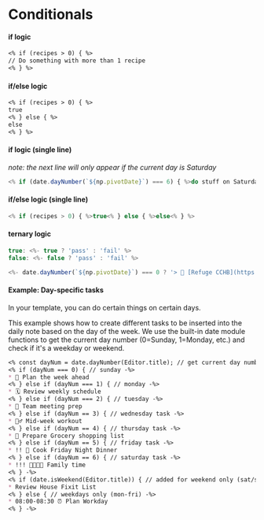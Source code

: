 # Conditionals

#### if logic

```markdown
<% if (recipes > 0) { %>
// Do something with more than 1 recipe
<% } %>
```

#### if/else logic

```markdown
<% if (recipes > 0) { %>
true
<% } else { %>
else
<% } %>
```

#### if logic (single line)

_note: the next line will only appear if the current day is Saturday_

```javascript
<% if (date.dayNumber(`${np.pivotDate}`) === 6) { %>do stuff on Saturday<% } %>
```

#### if/else logic (single line)

```javascript
<% if (recipes > 0) { %>true<% } else { %>else<% } %>
```

#### ternary logic

```javascript
true: <%- true ? 'pass' : 'fail' %>
false: <%- false ? 'pass' : 'fail' %>

<%- date.dayNumber(`${np.pivotDate}`) === 0 ? '> 📖 [Refuge CCHB](https://refugehb.online.church/)' : '' %>
```

#### Example: Day-specific tasks

In your template, you can do certain things on certain days.

This example shows how to create different tasks to be inserted into the daily note based on the day of the week. We use the built-in date module functions to get the current day number (0=Sunday, 1=Monday, etc.) and check if it's a weekday or weekend.

~~~markdown
<% const dayNum = date.dayNumber(Editor.title); // get current day number (0=Sunday through 6=Saturday) -%>
<% if (dayNum === 0) { // sunday -%>
* 📖 Plan the week ahead
<% } else if (dayNum === 1) { // monday -%>
* 🗓️ Review weekly schedule
<% } else if (dayNum === 2) { // tuesday -%>
* 💼 Team meeting prep
<% } else if (dayNum == 3) { // wednesday task -%>
* 🏃‍♂️ Mid-week workout
<% } else if (dayNum == 4) { // thursday task -%>
* 🛒 Prepare Grocery shopping list
<% } else if (dayNum == 5) { // friday task -%>
* !! 🍝 Cook Friday Night Dinner
<% } else if (dayNum == 6) { // saturday task -%>
* !!! 👨‍👩‍👧‍👦 Family time
<% } -%>
<% if (date.isWeekend(Editor.title)) { // added for weekend only (sat/sun) -%>
* Review House Fixit List
<% } else { // weekdays only (mon-fri) -%>
* 08:00-08:30 ⏰ Plan Workday
<% } -%>
~~~

